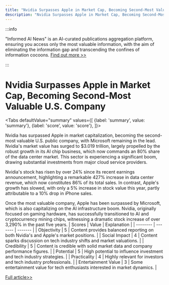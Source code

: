 ```yaml
---
title: "Nvidia Surpasses Apple in Market Cap, Becoming Second-Most Valuable U.S. Company"
description: "Nvidia Surpasses Apple in Market Cap, Becoming Second-Most Valuable U.S. Company"
---
```



:::info

"Informed AI News" is an AI-curated publications aggregation platform, ensuring you access only the most valuable information, with the aim of eliminating the information gap and transcending the confines of information cocoons.  [Find out more >>](/docs/guides)

:::

# Nvidia Surpasses Apple in Market Cap, Becoming Second-Most Valuable U.S. Company


<Tabs
	defaultValue="summary"
	values={[
	{label: 'summary', value: 'summary'},
	{label: 'score', value: 'score'},
]}>
<TabItem value="summary">


Nvidia has surpassed Apple in market capitalization, becoming the second-most valuable U.S. public company, with Microsoft remaining in the lead. Nvidia's market value has surged to $3.019 trillion, largely propelled by the robust growth in its AI chip business, which now commands an 80% share of the data center market. This sector is experiencing a significant boom, drawing substantial investments from major cloud service providers.

Nvidia's stock has risen by over 24% since its recent earnings announcement, highlighting a remarkable 427% increase in data center revenue, which now constitutes 86% of its total sales. In contrast, Apple's growth has slowed, with only a 5% increase in stock value this year, partly attributable to a 10% drop in iPhone sales.

Once the most valuable company, Apple has been surpassed by Microsoft, which is also capitalizing on the AI infrastructure boom. Nvidia, originally focused on gaming hardware, has successfully transitioned to AI and cryptocurrency mining chips, witnessing a dramatic stock increase of over 3,290% in the past five years.
</TabItem>
<TabItem value="score">
	| Scores     | Value   | Explanation |
	| -------- | ------- | ------- |
	| Objectivity  | 5    | Content provides balanced reporting on both Nvidia's and Apple's market positions.    |
	| Social Impact | 4     | Content sparks discussion on tech industry shifts and market valuations.    |
	| Credibility    | 5    | Content is credible with solid market data and company performance figures.    |
	| Potential    | 5    | High potential to influence investment and tech industry strategies.    |
	| Practicality    | 4    | Highly relevant for investors and tech industry professionals.    |
	| Entertainment Value    | 3    | Some entertainment value for tech enthusiasts interested in market dynamics.    |
</TabItem>
</Tabs>

[Full article>>](https://www.cnbc.com/2024/06/05/nvidia-passes-apple-in-market-cap.html)
